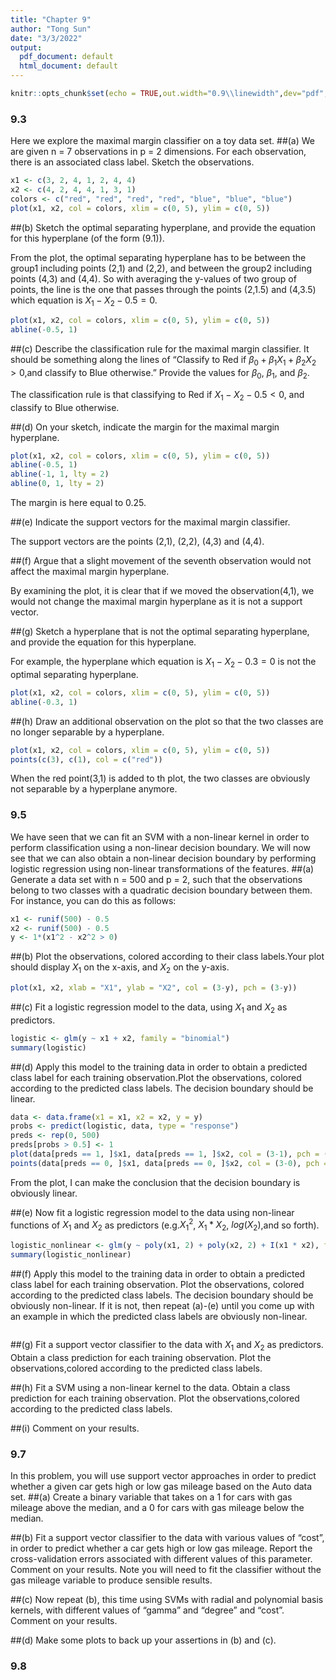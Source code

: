 ```yaml
---
title: "Chapter 9"
author: "Tong Sun"
date: "3/3/2022"
output:
  pdf_document: default
  html_document: default
---
```


```r
knitr::opts_chunk$set(echo = TRUE,out.width="0.9\\linewidth",dev="pdf",fig.align  = 'center')
```

### 9.3
Here we explore the maximal margin classifier on a toy data set.
##(a)
We are given n = 7 observations in p = 2 dimensions. For each observation, there is an associated class label. Sketch the observations.
```r
x1 <- c(3, 2, 4, 1, 2, 4, 4)
x2 <- c(4, 2, 4, 4, 1, 3, 1)
colors <- c("red", "red", "red", "red", "blue", "blue", "blue")
plot(x1, x2, col = colors, xlim = c(0, 5), ylim = c(0, 5))
```

##(b)
Sketch the optimal separating hyperplane, and provide the equation for this hyperplane (of the form (9.1)).

From the plot, the optimal separating hyperplane has to be between the group1 including points (2,1) and (2,2), and between the group2 including points (4,3) and (4,4). So with averaging the y-values of two group of points, the line is the one that passes through the points (2,1.5) and (4,3.5) which equation is $X_1-X_2-0.5=0$.
```r
plot(x1, x2, col = colors, xlim = c(0, 5), ylim = c(0, 5))
abline(-0.5, 1)
```

##(c)
Describe the classification rule for the maximal margin classifier. It should be something along the lines of “Classify to Red if $\beta_0+\beta_1X_1+\beta_2X_2>0$,and classify to Blue otherwise.” Provide the values for $\beta_0$, $\beta_1$, and $\beta_2$.

The classification rule is that classifying to Red if $X_1-X_2-0.5<0$, and classify to Blue otherwise.

##(d)
On your sketch, indicate the margin for the maximal margin hyperplane.
```r
plot(x1, x2, col = colors, xlim = c(0, 5), ylim = c(0, 5))
abline(-0.5, 1)
abline(-1, 1, lty = 2)
abline(0, 1, lty = 2)
```
The margin is here equal to 0.25.

##(e)
Indicate the support vectors for the maximal margin classifier.

The support vectors are the points (2,1), (2,2), (4,3) and (4,4).

##(f)
Argue that a slight movement of the seventh observation would not affect the maximal margin hyperplane.

By examining the plot, it is clear that if we moved the observation(4,1), we would not change the maximal margin hyperplane as it is not a support vector.

##(g)
Sketch a hyperplane that is not the optimal separating hyperplane, and provide the equation for this hyperplane.

For example, the hyperplane which equation is $X_1-X_2-0.3=0$ is not the optimal separating hyperplane.
```r
plot(x1, x2, col = colors, xlim = c(0, 5), ylim = c(0, 5))
abline(-0.3, 1)
```

##(h)
Draw an additional observation on the plot so that the two classes are no longer separable by a hyperplane.
```r
plot(x1, x2, col = colors, xlim = c(0, 5), ylim = c(0, 5))
points(c(3), c(1), col = c("red"))
```

When the red point(3,1) is added to th plot, the two classes are obviously not separable by a hyperplane anymore.

### 9.5
We have seen that we can fit an SVM with a non-linear kernel in order to perform classification using a non-linear decision boundary. We will now see that we can also obtain a non-linear decision boundary by performing logistic regression using non-linear transformations of the features.
##(a)
Generate a data set with n = 500 and p = 2, such that the observations belong to two classes with a quadratic decision boundary between them. For instance, you can do this as follows:
```r
x1 <- runif(500) - 0.5
x2 <- runif(500) - 0.5
y <- 1*(x1^2 - x2^2 > 0)
```

##(b)
Plot the observations, colored according to their class labels.Your plot should display $X_1$ on the x-axis, and $X_2$ on the y-axis.
```r
plot(x1, x2, xlab = "X1", ylab = "X2", col = (3-y), pch = (3-y))
```

##(c)
Fit a logistic regression model to the data, using $X_1$ and $X_2$ as predictors.
```r
logistic <- glm(y ~ x1 + x2, family = "binomial")
summary(logistic)
```

##(d)
Apply this model to the training data in order to obtain a predicted class label for each training observation.Plot the observations, colored according to the predicted class labels. The decision boundary should be linear.
```r
data <- data.frame(x1 = x1, x2 = x2, y = y)
probs <- predict(logistic, data, type = "response")
preds <- rep(0, 500)
preds[probs > 0.5] <- 1
plot(data[preds == 1, ]$x1, data[preds == 1, ]$x2, col = (3-1), pch = (3-1), xlab = "X1", ylab = "X2")
points(data[preds == 0, ]$x1, data[preds == 0, ]$x2, col = (3-0), pch = (3-0))
```
From the plot, I can make the conclusion that the decision boundary is obviously linear.

##(e)
Now fit a logistic regression model to the data using non-linear
functions of $X_1$ and $X_2$ as predictors (e.g.${X_1}^2$, $X_1*X_2$, $log(X_2)$,and so forth).
```r
logistic_nonlinear <- glm(y ~ poly(x1, 2) + poly(x2, 2) + I(x1 * x2), family = "binomial")
summary(logistic_nonlinear)
```
##(f)
Apply this model to the training data in order to obtain a predicted class label for each training observation. Plot the observations, colored according to the predicted class labels. The decision boundary should be obviously non-linear. If it is not, then repeat (a)-(e) until you come up with an example in which the predicted class labels are obviously non-linear.
```r

```


##(g)
Fit a support vector classifier to the data with $X_1$ and $X_2$ as predictors. Obtain a class prediction for each training observation. Plot the observations,colored according to the predicted class labels.

##(h)
Fit a SVM using a non-linear kernel to the data. Obtain a class prediction for each training observation. Plot the observations,colored according to the predicted class labels.

##(i)
Comment on your results.

### 9.7
In this problem, you will use support vector approaches in order to predict whether a given car gets high or low gas mileage based on the Auto data set.
##(a)
Create a binary variable that takes on a 1 for cars with gas mileage above the median, and a 0 for cars with gas mileage below the median.

##(b)
Fit a support vector classifier to the data with various values of "cost", in order to predict whether a car gets high or low gas mileage. Report the cross-validation errors associated with different values of this parameter. Comment on your results. Note you will need to fit the classifier without the gas mileage variable
to produce sensible results.

##(c)
Now repeat (b), this time using SVMs with radial and polynomial basis kernels, with different values of "gamma" and "degree" and "cost". Comment on your results.

##(d)
Make some plots to back up your assertions in (b) and (c).

### 9.8